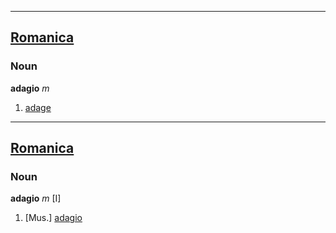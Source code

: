 ----

==[[Romanica]]==
===Noun===
<b>adagio</b> ''m''
#[[adage]]
----

==[[Romanica]]==
===Noun===
<b>adagio</b> ''m'' [I]
#[Mus.] [[adagio]]